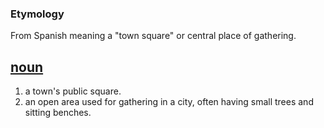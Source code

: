 === Etymology ===
From Spanish meaning a "town square" or central place of gathering.

== [[noun]] ==
#a town's public square.
#an open area used for gathering in a city, often having small trees and sitting benches.